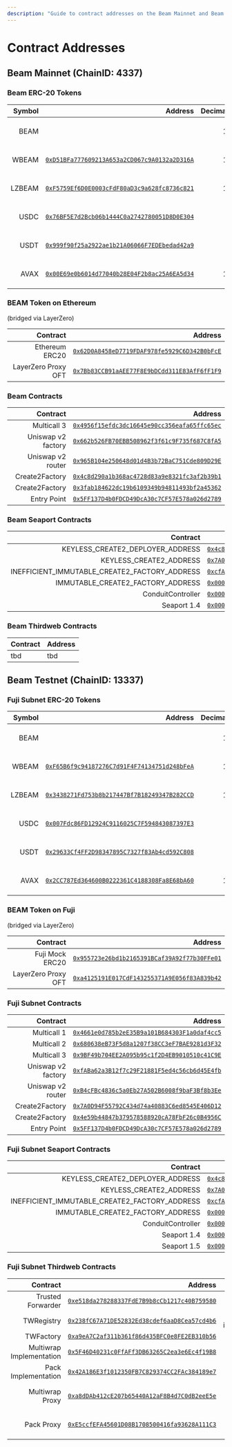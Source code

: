 ```yaml
---
description: "Guide to contract addresses on the Beam Mainnet and Beam Testnet (Fuji) across different categories."
---
```


# Contract Addresses

## Beam Mainnet (ChainID: 4337)

### Beam ERC-20 Tokens

| Symbol |                                                                                                                            Address | Decimals |                                                  Logo                                                   |             Description |
| -----: | ---------------------------------------------------------------------------------------------------------------------------------: | -------: | :-----------------------------------------------------------------------------------------------------: | ----------------------: |
|   BEAM |                                                                                                                                    |       18 |          ![BEAM logo](https://assets.coingecko.com/coins/images/32417/standard/chain-logo.png)          |       Beam native token |
|  WBEAM | [`0xD51BFa777609213A653a2CD067c9A0132a2D316A`](https://subnets.avax.network/beam/token/0xD51BFa777609213A653a2CD067c9A0132a2D316A) |       18 |          ![BEAM logo](https://assets.coingecko.com/coins/images/32417/standard/chain-logo.png)          |            Wrapped BEAM |
| LZBEAM | [`0xF5759Ef6D0E0003cFdF80aD3c9a628fc8736c821`](https://subnets.avax.network/beam/token/0xF5759Ef6D0E0003cFdF80aD3c9a628fc8736c821) |       18 |          ![BEAM logo](https://assets.coingecko.com/coins/images/32417/standard/chain-logo.png)          | LayerZero BEAM (Bridge) |
|   USDC | [`0x76BF5E7d2Bcb06b1444C0a2742780051D8D0E304`](https://subnets.avax.network/beam/token/0x76BF5E7d2Bcb06b1444C0a2742780051D8D0E304) |        6 |          ![USDC logo](https://assets.coingecko.com/coins/images/6319/small/USD_Coin_icon.png)           |                USD Coin |
|   USDT | [`0x999f90f25a2922ae1b21A06066F7EDEbedad42a9`](https://subnets.avax.network/beam/token/0x999f90f25a2922ae1b21A06066F7EDEbedad42a9) |        6 |              ![USDT logo](https://assets.coingecko.com/coins/images/325/small/Tether.png)               |              Tether USD |
|   AVAX | [`0x00E69e0b6014d77040b28E04F2b8ac25A6EA5d34`](https://subnets.avax.network/beam/token/0x00E69e0b6014d77040b28E04F2b8ac25A6EA5d34) |       18 | ![AVAX logo](https://assets.coingecko.com/coins/images/12559/small/Avalanche_Circle_RedWhite_Trans.png) |               Avalanche |

### BEAM Token on Ethereum

(bridged via LayerZero)

|            Contract |                                                                                                                 Address |
| ------------------: | ----------------------------------------------------------------------------------------------------------------------: |
|      Ethereum ERC20 |   [`0x62D0A8458eD7719FDAF978fe5929C6D342B0bFcE`](https://etherscan.io/token/0x62D0A8458eD7719FDAF978fe5929C6D342B0bFcE) |
| LayerZero Proxy OFT | [`0x7Bb83CCB91aAEE77F8E9bDCdd311E83AfF6fF1F9`](https://etherscan.io/address/0x7Bb83CCB91aAEE77F8E9bDCdd311E83AfF6fF1F9) |

### Beam Contracts

|           Contract |                                                                                                                              Address |
| -----------------: | -----------------------------------------------------------------------------------------------------------------------------------: |
|        Multicall 3 | [`0x4956f15efdc3dc16645e90cc356eafa65ffc65ec`](https://subnets.avax.network/beam/address/0x4956f15efdc3dc16645e90cc356eafa65ffc65ec) |
| Uniswap v2 factory | [`0x662b526FB70EBB508962f3f61c9F735f687C8fA5`](https://subnets.avax.network/beam/address/0x662b526FB70EBB508962f3f61c9F735f687C8fA5) |
|  Uniswap v2 router | [`0x965B104e250648d01d4B3b72BaC751Cde809D29E`](https://subnets.avax.network/beam/address/0x965B104e250648d01d4B3b72BaC751Cde809D29E) |
|     Create2Factory | [`0x4c8d290a1b368ac4728d83a9e8321fc3af2b39b1`](https://subnets.avax.network/beam/address/0x4c8d290a1b368ac4728d83a9e8321fc3af2b39b1) |
|     Create2Factory | [`0x3fab184622dc19b6109349b94811493bf2a45362`](https://subnets.avax.network/beam/address/0x3fab184622dc19b6109349b94811493bf2a45362) |
|        Entry Point | [`0x5FF137D4b0FDCD49DcA30c7CF57E578a026d2789`](https://subnets.avax.network/beam/address/0x5FF137D4b0FDCD49DcA30c7CF57E578a026d2789) |

### Beam Seaport Contracts

|                                      Contract |                                                                                                                              Address |
| --------------------------------------------: | -----------------------------------------------------------------------------------------------------------------------------------: |
|              KEYLESS_CREATE2_DEPLOYER_ADDRESS | [`0x4c8D290a1B368ac4728d83a9e8321fC3af2b39b1`](https://subnets.avax.network/beam/address/0x4c8D290a1B368ac4728d83a9e8321fC3af2b39b1) |
|                       KEYLESS_CREATE2_ADDRESS | [`0x7A0D94F55792C434d74a40883C6ed8545E406D12`](https://subnets.avax.network/beam/address/0x7A0D94F55792C434d74a40883C6ed8545E406D12) |
| INEFFICIENT_IMMUTABLE_CREATE2_FACTORY_ADDRESS | [`0xcfA3A7637547094fF06246817a35B8333C315196`](https://subnets.avax.network/beam/address/0xcfA3A7637547094fF06246817a35B8333C315196) |
|             IMMUTABLE_CREATE2_FACTORY_ADDRESS | [`0x0000000000ffe8b47b3e2130213b802212439497`](https://subnets.avax.network/beam/address/0x0000000000ffe8b47b3e2130213b802212439497) |
|                             ConduitController | [`0x00000000F9490004C11Cef243f5400493c00Ad63`](https://subnets.avax.network/beam/address/0x00000000F9490004C11Cef243f5400493c00Ad63) |
|                                   Seaport 1.4 | [`0x00000000000001ad428e4906aE43D8F9852d0dD6`](https://subnets.avax.network/beam/address/0x00000000000001ad428e4906aE43D8F9852d0dD6) |

### Beam Thirdweb Contracts

| Contract | Address |
| :------- | :------ |
| tbd      | tbd     |

## Beam Testnet (ChainID: 13337)

### Fuji Subnet ERC-20 Tokens

| Symbol |                                                                                                                                 Address | Decimals |                                                  Logo                                                   |             Description |
| -----: | --------------------------------------------------------------------------------------------------------------------------------------: | -------: | :-----------------------------------------------------------------------------------------------------: | ----------------------: |
|   BEAM |                                                                                                                                         |       18 |          ![BEAM logo](https://assets.coingecko.com/coins/images/32417/standard/chain-logo.png)          |  Beam mock native token |
|  WBEAM | [`0xF65B6f9c94187276C7d91F4F74134751d248bFeA`](https://subnets-test.avax.network/beam/token/0xF65B6f9c94187276C7d91F4F74134751d248bFeA) |       18 |          ![BEAM logo](https://assets.coingecko.com/coins/images/32417/standard/chain-logo.png)          |       Mock Wrapped BEAM |
| LZBEAM | [`0x3438271Fd753b8b217447Bf7B18249347B282CCD`](https://subnets-test.avax.network/beam/token/0x3438271Fd753b8b217447Bf7B18249347B282CCD) |       18 |          ![BEAM logo](https://assets.coingecko.com/coins/images/32417/standard/chain-logo.png)          | LayerZero BEAM (Bridge) |
|   USDC | [`0x007Fdc86FD12924C9116025C7F594843087397E3`](https://subnets-test.avax.network/beam/token/0x007Fdc86FD12924C9116025C7F594843087397E3) |        6 |          ![USDC logo](https://assets.coingecko.com/coins/images/6319/small/USD_Coin_icon.png)           |                USD Coin |
|   USDT | [`0x29633Cf4FF2D98347895C7327f83Ab4cd592C808`](https://subnets-test.avax.network/beam/token/0x29633Cf4FF2D98347895C7327f83Ab4cd592C808) |        6 |              ![USDT logo](https://assets.coingecko.com/coins/images/325/small/Tether.png)               |              Tether USD |
|   AVAX | [`0x2CC787Ed364600B0222361C4188308Fa8E68bA60`](https://subnets-test.avax.network/beam/token/0x2CC787Ed364600B0222361C4188308Fa8E68bA60) |       18 | ![AVAX logo](https://assets.coingecko.com/coins/images/12559/small/Avalanche_Circle_RedWhite_Trans.png) |               Avalanche |

### BEAM Token on Fuji

(bridged via LayerZero)

|            Contract |                                                                                                                         Address |
| ------------------: | ------------------------------------------------------------------------------------------------------------------------------: |
|     Fuji Mock ERC20 |   [`0x955723e26bd1b2165391BCaf39A92f77b30FFe01`](https://testnet.snowtrace.io/token/0x955723e26bd1b2165391BCaf39A92f77b30FFe01) |
| LayerZero Proxy OFT | [`0xa4125191E017CdF143255371A9E056f83A839b42`](https://testnet.snowtrace.io/address/0xa4125191E017CdF143255371A9E056f83A839b42) |

### Fuji Subnet Contracts

|           Contract |                                                                                                                                   Address |
| -----------------: | ----------------------------------------------------------------------------------------------------------------------------------------: |
|        Multicall 1 | [`0x4661e0d785b2eE35B9a101B684303F1a0daf4cc5`](https://subnets-test.avax.network/beam/address/0x4661e0d785b2eE35B9a101B684303F1a0daf4cc5) |
|        Multicall 2 | [`0x680638eB73F5d8a1207f38CC3eF7BAE9281d3F32`](https://subnets-test.avax.network/beam/address/0x680638eB73F5d8a1207f38CC3eF7BAE9281d3F32) |
|        Multicall 3 | [`0x9BF49b704EE2A095b95c1f2D4EB9010510c41C9E`](https://subnets-test.avax.network/beam/address/0x9BF49b704EE2A095b95c1f2D4EB9010510c41C9E) |
| Uniswap v2 factory | [`0xfABa62a3B12f7c29F21881F5ed4c56cb6d45E4fb`](https://subnets-test.avax.network/beam/address/0xfABa62a3B12f7c29F21881F5ed4c56cb6d45E4fb) |
|  Uniswap v2 router | [`0xB4cFBc4836c5a0Eb27A502B6008f9baF3Bf8b3Ee`](https://subnets-test.avax.network/beam/address/0xB4cFBc4836c5a0Eb27A502B6008f9baF3Bf8b3Ee) |
|     Create2Factory | [`0x7A0D94F55792C434d74a40883C6ed8545E406D12`](https://subnets-test.avax.network/beam/address/0x7A0D94F55792C434d74a40883C6ed8545E406D12) |
|     Create2Factory | [`0x4e59b44847b379578588920cA78FbF26c0B4956C`](https://subnets-test.avax.network/beam/address/0x4e59b44847b379578588920cA78FbF26c0B4956C) |
|        Entry Point | [`0x5FF137D4b0FDCD49DcA30c7CF57E578a026d2789`](https://subnets-test.avax.network/beam/address/0x5FF137D4b0FDCD49DcA30c7CF57E578a026d2789) |

### Fuji Subnet Seaport Contracts

|                                      Contract |                                                                                                                                   Address |
| --------------------------------------------: | ----------------------------------------------------------------------------------------------------------------------------------------: |
|              KEYLESS_CREATE2_DEPLOYER_ADDRESS | [`0x4c8D290a1B368ac4728d83a9e8321fC3af2b39b1`](https://subnets-test.avax.network/beam/address/0x4c8D290a1B368ac4728d83a9e8321fC3af2b39b1) |
|                       KEYLESS_CREATE2_ADDRESS | [`0x7A0D94F55792C434d74a40883C6ed8545E406D12`](https://subnets-test.avax.network/beam/address/0x7A0D94F55792C434d74a40883C6ed8545E406D12) |
| INEFFICIENT_IMMUTABLE_CREATE2_FACTORY_ADDRESS | [`0xcfA3A7637547094fF06246817a35B8333C315196`](https://subnets-test.avax.network/beam/address/0xcfA3A7637547094fF06246817a35B8333C315196) |
|             IMMUTABLE_CREATE2_FACTORY_ADDRESS | [`0x0000000000ffe8b47b3e2130213b802212439497`](https://subnets-test.avax.network/beam/address/0x0000000000ffe8b47b3e2130213b802212439497) |
|                             ConduitController | [`0x00000000F9490004C11Cef243f5400493c00Ad63`](https://subnets-test.avax.network/beam/address/0x00000000F9490004C11Cef243f5400493c00Ad63) |
|                                   Seaport 1.4 | [`0x00000000000001ad428e4906aE43D8F9852d0dD6`](https://subnets-test.avax.network/beam/address/0x00000000000001ad428e4906aE43D8F9852d0dD6) |
|                                   Seaport 1.5 | [`0x00000000000000ADc04C56Bf30aC9d3c0aAF14dC`](https://subnets-test.avax.network/beam/address/0x00000000000000ADc04C56Bf30aC9d3c0aAF14dC) |

### Fuji Subnet Thirdweb Contracts

|                 Contract |                                                                                                                                   Address |                       Description |
| -----------------------: | ----------------------------------------------------------------------------------------------------------------------------------------: | --------------------------------: |
|        Trusted Forwarder | [`0xe518da278288337FdE7B9b8cCb1217c40B759580`](https://subnets-test.avax.network/beam/address/0xe518da278288337FdE7B9b8cCb1217c40B759580) |                               GSN |
|               TWRegistry | [`0x238fC67A71DE52832Ed38cdef6aaD8Cea57cd4b6`](https://subnets-test.avax.network/beam/address/0x238fC67A71DE52832Ed38cdef6aaD8Cea57cd4b6) |          Register implementations |
|                TWFactory | [`0xa9eA7C2af311b361f86d435BFC0e8FE2EB310b56`](https://subnets-test.avax.network/beam/address/0xa9eA7C2af311b361f86d435BFC0e8FE2EB310b56) |                    Deploy proxies |
| Multiwrap Implementation | [`0x5F46D40231c0FfAFf3DB63265C2ea3e6Ec4f19B8`](https://subnets-test.avax.network/beam/address/0x5F46D40231c0FfAFf3DB63265C2ea3e6Ec4f19B8) |                        Wrap logic |
|      Pack Implementation | [`0x42A186E3f1012350FB7C829374CC2FAc384189e7`](https://subnets-test.avax.network/beam/address/0x42A186E3f1012350FB7C829374CC2FAc384189e7) |                     Lootbox logic |
|          Multiwrap Proxy | [`0xa8dDAb412cE207b65440A12aF8B4d7C0dB2eeE5e`](https://subnets-test.avax.network/beam/address/0xa8dDAb412cE207b65440A12aF8B4d7C0dB2eeE5e) |    Wrap ERC20, ERC721 and ERC1155 |
|               Pack Proxy | [`0xE5ccfEFA45601D08B1708500416fa93628A111C3`](https://subnets-test.avax.network/beam/address/0xE5ccfEFA45601D08B1708500416fa93628A111C3) | Lootbox ERC20, ERC721 and ERC1155 |
